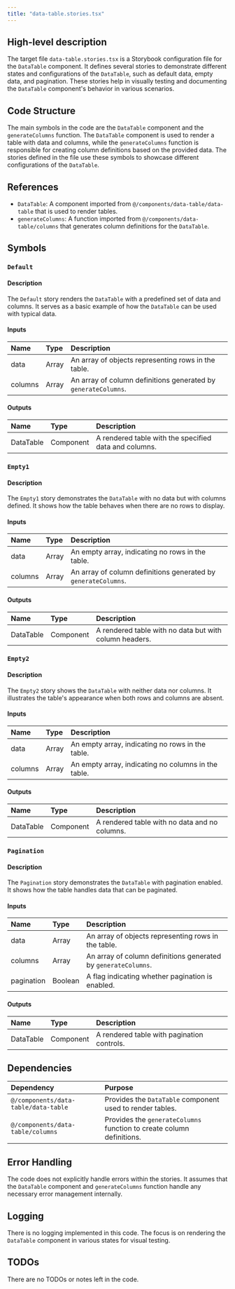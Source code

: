```yaml
---
title: "data-table.stories.tsx"
---
```


## High-level description

The target file `data-table.stories.tsx` is a Storybook configuration file for the `DataTable` component. It defines several stories to demonstrate different states and configurations of the `DataTable`, such as default data, empty data, and pagination. These stories help in visually testing and documenting the `DataTable` component's behavior in various scenarios.

## Code Structure

The main symbols in the code are the `DataTable` component and the `generateColumns` function. The `DataTable` component is used to render a table with data and columns, while the `generateColumns` function is responsible for creating column definitions based on the provided data. The stories defined in the file use these symbols to showcase different configurations of the `DataTable`.

## References

- `DataTable`: A component imported from `@/components/data-table/data-table` that is used to render tables.
- `generateColumns`: A function imported from `@/components/data-table/columns` that generates column definitions for the `DataTable`.

## Symbols

### `Default`
#### Description
The `Default` story renders the `DataTable` with a predefined set of data and columns. It serves as a basic example of how the `DataTable` can be used with typical data.

#### Inputs
| Name | Type | Description |
|:-----|:-----|:------------|
| data | Array | An array of objects representing rows in the table. |
| columns | Array | An array of column definitions generated by `generateColumns`. |

#### Outputs
| Name | Type | Description |
|:-----|:-----|:------------|
| DataTable | Component | A rendered table with the specified data and columns. |

### `Empty1`
#### Description
The `Empty1` story demonstrates the `DataTable` with no data but with columns defined. It shows how the table behaves when there are no rows to display.

#### Inputs
| Name | Type | Description |
|:-----|:-----|:------------|
| data | Array | An empty array, indicating no rows in the table. |
| columns | Array | An array of column definitions generated by `generateColumns`. |

#### Outputs
| Name | Type | Description |
|:-----|:-----|:------------|
| DataTable | Component | A rendered table with no data but with column headers. |

### `Empty2`
#### Description
The `Empty2` story shows the `DataTable` with neither data nor columns. It illustrates the table's appearance when both rows and columns are absent.

#### Inputs
| Name | Type | Description |
|:-----|:-----|:------------|
| data | Array | An empty array, indicating no rows in the table. |
| columns | Array | An empty array, indicating no columns in the table. |

#### Outputs
| Name | Type | Description |
|:-----|:-----|:------------|
| DataTable | Component | A rendered table with no data and no columns. |

### `Pagination`
#### Description
The `Pagination` story demonstrates the `DataTable` with pagination enabled. It shows how the table handles data that can be paginated.

#### Inputs
| Name | Type | Description |
|:-----|:-----|:------------|
| data | Array | An array of objects representing rows in the table. |
| columns | Array | An array of column definitions generated by `generateColumns`. |
| pagination | Boolean | A flag indicating whether pagination is enabled. |

#### Outputs
| Name | Type | Description |
|:-----|:-----|:------------|
| DataTable | Component | A rendered table with pagination controls. |

## Dependencies

| Dependency | Purpose |
|:-----------|:--------|
| `@/components/data-table/data-table` | Provides the `DataTable` component used to render tables. |
| `@/components/data-table/columns` | Provides the `generateColumns` function to create column definitions. |

## Error Handling

The code does not explicitly handle errors within the stories. It assumes that the `DataTable` component and `generateColumns` function handle any necessary error management internally.

## Logging

There is no logging implemented in this code. The focus is on rendering the `DataTable` component in various states for visual testing.

## TODOs

There are no TODOs or notes left in the code.